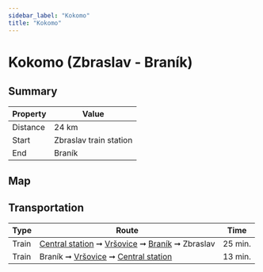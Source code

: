 ```yaml
---
sidebar_label: "Kokomo"
title: "Kokomo"
---
```


# Kokomo (Zbraslav - Braník)

## Summary

| Property | Value |
| --- | --- |
| Distance | 24 km |
| Start | Zbraslav train station |
| End | Braník |

## Map

<MapyCzEmbeddedPath id="kebofepede"></MapyCzEmbeddedPath>

## Transportation

| Type | Route | Time |
| --- | --- | --- |
| Train | [Central station](https://idos.idnes.cz/vlakyautobusymhdvse/spojeni/vysledky/?f=Praha%20hl.n.&fc=100003&t=Praha-Zbraslav&tc=100003&direct=true&af=true&trt=150,151,152,153&fcs=3 "See timetable" ) ➞ [Vršovice](https://idos.idnes.cz/vlakyautobusymhdvse/spojeni/vysledky/?f=Praha-Vr%C5%A1ovice&fc=100003&t=Praha-Zbraslav&tc=100003&direct=true&af=true&trt=150,151,152,153&fcs=3 "See timetable" ) ➞ [Braník](https://idos.idnes.cz/vlakyautobusymhdvse/spojeni/vysledky/?f=Praha-Bran%C3%ADk&fc=100003&t=Praha-Zbraslav&tc=100003&direct=true&af=true&trt=150,151,152,153&fcs=3 "See timetable" ) ➞ Zbraslav | 25 min. |
| Train | Braník ➞ [Vršovice](https://idos.idnes.cz/vlakyautobusymhdvse/spojeni/vysledky/?f=Praha-Bran%C3%ADk&fc=100003&t=Praha-Vr%C5%A1ovice&tc=100003&direct=true&af=true&trt=150,151,152,153&fcs=3 "See timetable" ) ➞ [Central station](https://idos.idnes.cz/vlakyautobusymhdvse/spojeni/vysledky/?f=Praha-Bran%C3%ADk&fc=100003&t=Praha%20hl.n.&tc=100003&direct=true&af=true&trt=150,151,152,153&fcs=3 "See timetable" ) | 13 min. |
